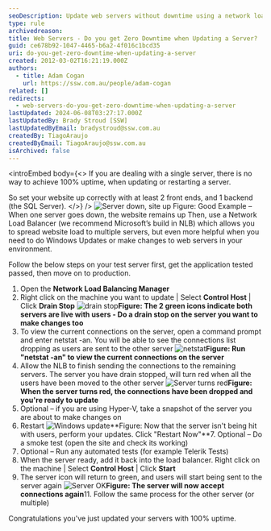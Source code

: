 ```yaml
---
seoDescription: Update web servers without downtime using a network load balancer and follow these steps to ensure 100% uptime.
type: rule
archivedreason:
title: Web Servers - Do you get Zero Downtime when Updating a Server?
guid: ce678b92-1047-4465-b6a2-4f016c1bcd35
uri: do-you-get-zero-downtime-when-updating-a-server
created: 2012-03-02T16:21:19.000Z
authors:
  - title: Adam Cogan
    url: https://ssw.com.au/people/adam-cogan
related: []
redirects:
  - web-servers-do-you-get-zero-downtime-when-updating-a-server
lastUpdated: 2024-06-08T03:27:17.000Z
lastUpdatedBy: Brady Stroud [SSW]
lastUpdatedByEmail: bradystroud@ssw.com.au
createdBy: TiagoAraujo
createdByEmail: TiagoAraujo@ssw.com.au
isArchived: false
---
```


<introEmbed
  body={<>
If you are dealing with a single server, there is no way to achieve 100% uptime, when updating or restarting a server.

So set your website up correctly with at least 2 front ends, and 1 backend (the SQL Server).
  </>}
/>
![Server down, site up](/uploads/rules/do-you-get-zero-downtime-when-updating-a-server/Server-down-Site-up.jpg) Figure: Good Example – When one server goes down, the website remains up
Then, use a Network Load Balancer (we recommend Microsoft’s build in NLB) which allows you to spread website load to multiple servers, but even more helpful when you need to do Windows Updates or make changes to web servers in your environment.

Follow the below steps on your test server first, get the application tested passed, then move on to production.

1. Open the **Network Load Balancing Manager**
2. Right click on the machine you want to update | Select **Control Host** | Click **Drain Stop** ![drain stop](/uploads/rules/do-you-get-zero-downtime-when-updating-a-server/Server-drainstop.jpg)**Figure: The 2 green icons indicate both servers are live with users - Do a drain stop on the server you want to make changes too**
3. To view the current connections on the server, open a command prompt and enter netstat -an. You will be able to see the connections list dropping as users are sent to the other server ![netstat](/uploads/rules/do-you-get-zero-downtime-when-updating-a-server/Server-netstat.jpg)**Figure: Run "netstat -an" to view the current connections on the server**
4. Allow the NLB to finish sending the connections to the remaining servers. The server you have drain stopped, will turn red when all the users have been moved to the other server
   ![Server turns red](/uploads/rules/do-you-get-zero-downtime-when-updating-a-server/Server-red.jpg)**Figure: When the server turns red, the connections have been dropped and you're ready to update**
5. Optional – if you are using Hyper-V, take a snapshot of the server you are about to make changes on
6. Restart
   ![Windows update](/uploads/rules/do-you-get-zero-downtime-when-updating-a-server/Server-restart.jpg)**Figure: Now that the server isn't being hit with users, perform your updates. Click "Restart Now"**7. Optional – Do a smoke test (open the site and check its working)
7. Optional – Run any automated tests (for example Telerik Tests)
8. When the server ready, add it back into the load balancer. Right click on the machine | Select **Control Host** | Click **Start**
9. The server icon will return to green, and users will start being sent to the server again
   ![Server OK](/uploads/rules/do-you-get-zero-downtime-when-updating-a-server/Server-green.jpg)**Figure: The server will now accept connections again**11. Follow the same process for the other server (or multiple)

Congratulations you've just updated your servers with 100% uptime.
